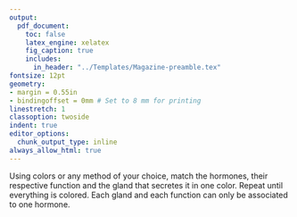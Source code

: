 ```yaml
---
output:
  pdf_document:
    toc: false
    latex_engine: xelatex
    fig_caption: true
    includes:
      in_header: "../Templates/Magazine-preamble.tex"
fontsize: 12pt
geometry:
- margin = 0.55in
- bindingoffset = 0mm # Set to 8 mm for printing
linestretch: 1
classoption: twoside
indent: true
editor_options:
  chunk_output_type: inline
always_allow_html: true
---
```


\section{Table test}

\begin{preamble}
This is a demonstration showing how a full-width table can be inserted into the magazine. I would recommend not using the table within a multicols environment.
\end{preamble}

\lettrine{I}{nstructions} Using colors or any method of your choice, match the hormones, their respective function and the gland that secretes it in one color. Repeat until everything is colored. Each gland and each function can only be associated to one hormone. 

\renewcommand{\arraystretch}{2}
\begin{table}[H]
\begin{tabulary}{\linewidth}{LLL}
\hline
Hormone                           & Gland           & Function                                                                                    \\ \hline
Growth Hormone (GH)               & Adrenal Gland   & Regulates your body’s stress response. Allows you to stay alert and regulates blood sugar.  \\
Oestrogen                         & Testes          & Promotes development of male characteristics. Ensures bone and muscle growth.               \\
Testosterone                      & Pituitary Gland & Needed for puberty and menstrual cycle, pregnancy, and bone strength.                       \\
Cortisol                          & Ovaries         & Produced in response to GH and mediates its effects. Allows balance in growth among tissues \\
Thyroxine (T4)                    & Thyroid Gland   & Regulates metabolism and stimulates GH release from the pituitary gland.                    \\
Insulin-Like Growth Factor (IGF1) & Liver           & Modulates growth, Stimulates tissue growth, (Cell reproduction)                             \\ \hline
\end{tabulary}
\end{table}
\renewcommand{\arraystretch}{1}